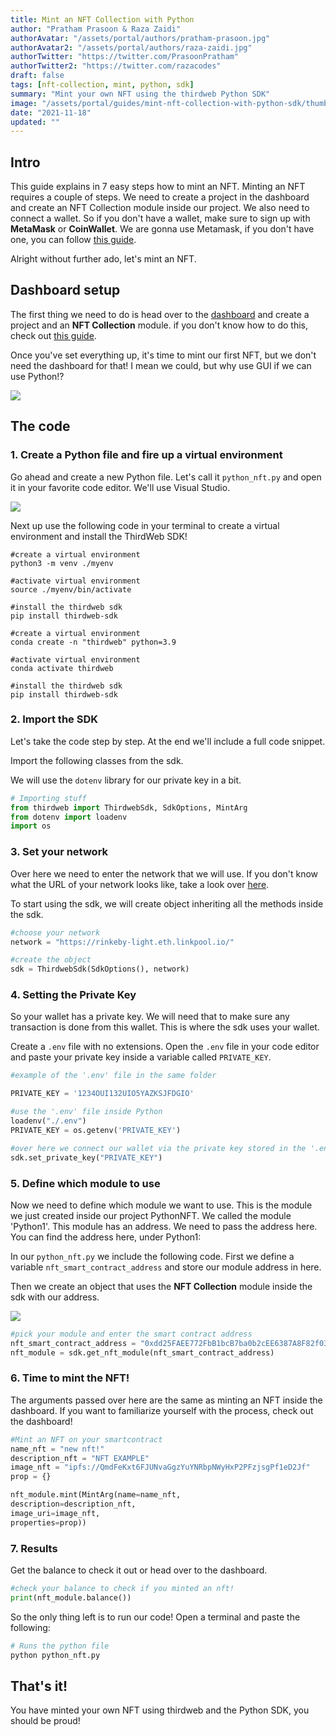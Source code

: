 ```yaml
---
title: Mint an NFT Collection with Python
author: "Pratham Prasoon & Raza Zaidi"
authorAvatar: "/assets/portal/authors/pratham-prasoon.jpg"
authorAvatar2: "/assets/portal/authors/raza-zaidi.jpg"
authorTwitter: "https://twitter.com/PrasoonPratham"
authorTwitter2: "https://twitter.com/razacodes"
draft: false
tags: [nft-collection, mint, python, sdk]
summary: "Mint your own NFT using the thirdweb Python SDK"
image: "/assets/portal/guides/mint-nft-collection-with-python-sdk/thumbnail.png"
date: "2021-11-18"
updated: ""
---
```


## Intro

This guide explains in 7 easy steps how to mint an NFT. Minting an NFT requires a couple of steps. We need to create a project in the dashboard and create an NFT Collection module inside our project. We also need to connect a wallet. So if you don't have a wallet, make sure to sign up with **MetaMask** or **CoinWallet**. We are gonna use Metamask, if you don't have one, you can follow [this guide](/guides/create-a-metamask-wallet).

Alright without further ado, let's mint an NFT.

## Dashboard setup

The first thing we need to do is head over to the [dashboard](/dashboard) and create a project and an **NFT Collection** module. if you don't know how to do this, check out [this guide](/learn/introduction).

Once you've set everything up, it's time to mint our first NFT, but we don't need the dashboard for that! I mean we could, but why use GUI if we can use Python!?

![](/assets/portal/guides/mint-nft-collection-with-python-sdk/Untitled%2017.png)

## The code

### 1. Create a Python file and fire up a virtual environment

Go ahead and create a new Python file. Let's call it `python_nft.py` and open it in your favorite code editor.
We'll use Visual Studio.

![](/assets/portal/guides/mint-nft-collection-with-python-sdk/terminal.png)

Next up use the following code in your terminal to create a virtual environment and install the ThirdWeb SDK!

```bash:virtual-env
#create a virtual environment
python3 -m venv ./myenv

#activate virtual environment
source ./myenv/bin/activate

#install the thirdweb sdk
pip install thirdweb-sdk
```

```bash:virtual-env
#create a virtual environment
conda create -n "thirdweb" python=3.9

#activate virtual environment
conda activate thirdweb

#install the thirdweb sdk
pip install thirdweb-sdk
```

### 2. Import the SDK

Let's take the code step by step. At the end we'll include a full code snippet.

Import the following classes from the sdk.

We will use the `dotenv` library for our private key in a bit.

```python:python_nft.py
# Importing stuff
from thirdweb import ThirdwebSdk, SdkOptions, MintArg
from dotenv import loadenv
import os
```

### 3. Set your network

Over here we need to enter the network that we will use. If you don't know what the URL of your network looks like, take a look over [here](https://chainlist.org/).

To start using the sdk, we will create object inheriting all the methods inside the sdk.

```python:python_nft.py
#choose your network
network = "https://rinkeby-light.eth.linkpool.io/"

#create the object
sdk = ThirdwebSdk(SdkOptions(), network)
```

### 4. Setting the Private Key

So your wallet has a private key. We will need that to make sure any transaction is done from this wallet. This is where the sdk uses your wallet.

Create a `.env` file with no extensions. Open the `.env` file in your code editor and paste your private key inside a variable called `PRIVATE_KEY`.

```python:python_nft.py
#example of the '.env' file in the same folder

PRIVATE_KEY = '1234OUI132UIO5YAZKSJFDGIO'
```

```python:python_nft.py
#use the '.env' file inside Python
loadenv("./.env")
PRIVATE_KEY = os.getenv('PRIVATE_KEY')

#over here we connect our wallet via the private key stored in the '.env' file
sdk.set_private_key("PRIVATE_KEY")
```

### 5. Define which module to use

Now we need to define which module we want to use. This is the module we just created inside our project PythonNFT. We called the module 'Python1'. This module has an address. We need to pass the address here. You can find the address here, under Python1:

In our `python_nft.py` we include the following code. First we define a variable `nft_smart_contract_address` and store our module address in here.

Then we create an object that uses the **NFT Collection** module inside the sdk with our address.

![](/assets/portal/guides/mint-nft-collection-with-python-sdk/Untitled%2017.png)

```python:python_nft.py
#pick your module and enter the smart contract address
nft_smart_contract_address = "0xdd25FAEE772FbB1bcB7ba0b2cEE6387A8F82f032"
nft_module = sdk.get_nft_module(nft_smart_contract_address)
```

### 6. Time to mint the NFT!

The arguments passed over here are the same as minting an NFT inside the dashboard. If you want to familiarize yourself with the process, check out the dashboard!

```python:python_nft.py
#Mint an NFT on your smartcontract
name_nft = "new nft!"
description_nft = "NFT EXAMPLE"
image_nft = "ipfs://QmdFeKxt6FJUNvaGgzYuYNRbpNWyHxP2PFzjsgPf1eD2Jf"
prop = {}

nft_module.mint(MintArg(name=name_nft,
description=description_nft,
image_uri=image_nft,
properties=prop))
```

### 7. Results

Get the balance to check it out or head over to the dashboard.

```python:python_nft.py
#check your balance to check if you minted an nft!
print(nft_module.balance())
```

So the only thing left is to run our code! Open a terminal and paste the following:

```bash
# Runs the python file
python python_nft.py
```

## That's it!

You have minted your own NFT using thirdweb and the Python SDK, you should be proud!
